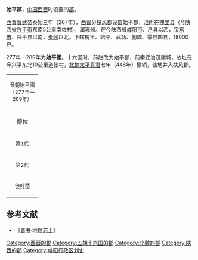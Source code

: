 {{about|西晋设置的始平郡|始平郡（侨郡）|武當郡|始平獠郡|涪城郡}}
'''始平郡'''，[[中国|中国]][[西晋|西晋]]时设置的[[郡|郡]]。

[[西晋|西晋]][[晋武帝|晋武帝]]泰始三年（267年），[[西晋|西晋]]分[[扶风郡|扶风郡]]设置始平郡，[[治所|治所]]在[[槐里县|槐里县]]（今[[陕西省|陕西省]][[兴平市|兴平市]]东南5公里南佐村），属雍州。在今陕西省[[咸阳市|咸阳市]]、[[户县|户县]]以西，[[宝鸡市|宝鸡市]]、兴平县以南，[[秦岭|秦岭]]以北。下辖槐里、始平、武功、蒯城、鄠县四县，18000户。

277年—289年为'''始平國'''。十六国时，前赵改为始平郡，前秦迁治茂陵城，故址在今兴平东北10公里道张村，[[北魏|北魏]][[太平真君|太平真君]]七年（446年）撤销，辖地并入扶风郡。

{| cellpadding="4" cellspacing="0" style="margin: 0 0 1em 1em; border:1px solid #cccccc; text-align:center; empty-cells:show; border-collapse:collapse;" border="1"
|-
| align ="center" colspan="6" bgcolor="#1E90FF"| <small>晉朝始平國（277年—289年）</small> 
|- bgcolor="#F2F2F2"
| width="70" align ="center"|傳位 || width="70" align ="center"|稱號 || width="70" align ="center"|姓名 || width="75" align ="center"|在位年數 || width="160" align ="center"|在位時間 || width="100" align ="center"|備註
|-
| align ="center"| <small>第1代</small>||<small>始平哀王</small>||<small>[[司馬裕|司馬裕]]</small>||<small>1年</small>||<small>277年</small>||<small>[[晋武帝|晋武帝]]第九子</small>
|-
| align ="center"| <small>第2代</small>||<small>始平王</small>||<small>[[司馬玮|司馬玮]]</small>||<small>13年</small>||<small>277年—289年</small>||<small>晋武帝第五子</small>
|-
| align ="center" colspan="6" | <small>徙封楚</small>
|}
==参考文献==
*《[[晋书|晋书]]·地理志上》
{{西晉行政區劃|nocat}}
{{陕西行政区划小作品}}
{{DEFAULTSORT:S}}
[[Category:西晋的郡|Category:西晋的郡]]
[[Category:五胡十六国的郡|Category:五胡十六国的郡]]
[[Category:北魏的郡|Category:北魏的郡]]
[[Category:陕西的郡|Category:陕西的郡]]
[[Category:咸阳行政区划史|Category:咸阳行政区划史]]
